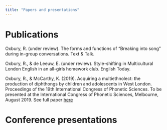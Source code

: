 ```yaml
---
title: "Papers and presentations"
---
```


# Publications

Oxbury, R. (under review). The forms and functions of “Breaking into song” during in-group conversations. Text & Talk.

Oxbury, R., & de Leeuw, E. (under review). Style-shifting in Multicultural London English in an all-girls homework club. English Today.

Oxbury, R., & McCarthy, K. (2019). Acquiring a multiethnolect: the production of diphthongs by children and adolescents in West London. Proceedings of the 19th International Congress of Phonetic Sciences. To be presented at the International Congress of Phonetic Sciences, Melbourne, August 2019. See full paper [here](pdfs/390_OxburyMcCarthy_final.pdf)

# Conference presentations
